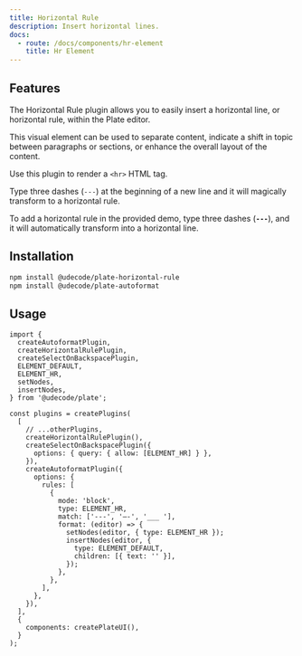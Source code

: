 ```yaml
---
title: Horizontal Rule
description: Insert horizontal lines.
docs:
  - route: /docs/components/hr-element
    title: Hr Element
---
```


<ComponentPreview name="playground-demo" id="hr" />

## Features

The Horizontal Rule plugin allows you to easily insert a horizontal line, or horizontal rule, within the Plate editor.

This visual element can be used to separate content, indicate a shift in topic between paragraphs or sections, or enhance the overall layout of the content.

Use this plugin to render a `<hr>` HTML tag.

Type three dashes (`---`) at the beginning of a new line and it will magically transform to a horizontal rule.

[//]: # 'Type three dashes (`---`) or three underscores and a space (`___ `) at the beginning of a new line and it will magically transform to a horizontal rule.'

To add a horizontal rule in the provided demo, type three dashes (**`---`**), and it will automatically transform into a horizontal line.

[//]: # 'To add a horizontal rule in the provided demo, type three dashes (**`---`**) or three underscores followed by a space (**`___`** ) at the beginning of a new line, and it will automatically transform into a horizontal line.'

## Installation

```bash
npm install @udecode/plate-horizontal-rule
npm install @udecode/plate-autoformat
```

## Usage

```tsx
import {
  createAutoformatPlugin,
  createHorizontalRulePlugin,
  createSelectOnBackspacePlugin,
  ELEMENT_DEFAULT,
  ELEMENT_HR,
  setNodes,
  insertNodes,
} from '@udecode/plate';

const plugins = createPlugins(
  [
    // ...otherPlugins,
    createHorizontalRulePlugin(),
    createSelectOnBackspacePlugin({
      options: { query: { allow: [ELEMENT_HR] } },
    }),
    createAutoformatPlugin({
      options: {
        rules: [
          {
            mode: 'block',
            type: ELEMENT_HR,
            match: ['---', '—-', '___ '],
            format: (editor) => {
              setNodes(editor, { type: ELEMENT_HR });
              insertNodes(editor, {
                type: ELEMENT_DEFAULT,
                children: [{ text: '' }],
              });
            },
          },
        ],
      },
    }),
  ],
  {
    components: createPlateUI(),
  }
);
```
